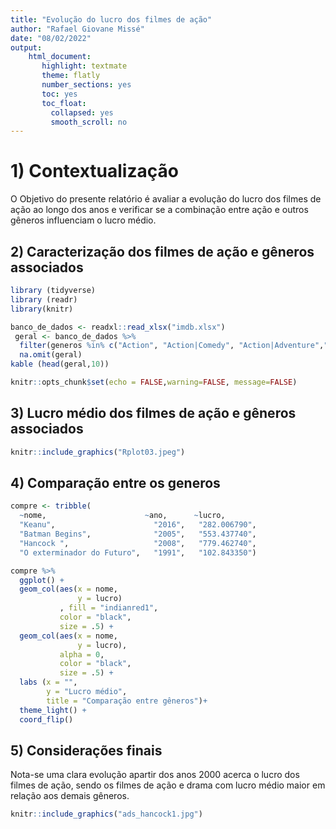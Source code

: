 ---
title: "Evolução do lucro dos filmes de ação"
author: "Rafael Giovane Missé"
date: "08/02/2022"
output:
    html_document:
       highlight: textmate
       theme: flatly
       number_sections: yes
       toc: yes
       toc_float:
         collapsed: yes
         smooth_scroll: no
---
# 1) Contextualização
O Objetivo do presente relatório é avaliar a evolução do lucro dos filmes de ação ao longo dos anos e verificar se a combinação entre ação e outros gêneros influenciam o lucro médio.

## 2) Caracterização dos filmes de ação e gêneros associados
```{r, echo = FALSE, warning=FALSE, message=FALSE}
library (tidyverse)
library (readr)
library(knitr)

banco_de_dados <- readxl::read_xlsx("imdb.xlsx")
 geral <- banco_de_dados %>%
  filter(generos %in% c("Action", "Action|Comedy", "Action|Adventure","Action|Sci-Fi")) %>%
  na.omit(geral)
kable (head(geral,10))

knitr::opts_chunk$set(echo = FALSE,warning=FALSE, message=FALSE)
``` 

## 3) Lucro médio dos filmes de ação e gêneros associados 
```{r, echo = FALSE, warning=FALSE, message=FALSE}
knitr::include_graphics("Rplot03.jpeg")

``` 

## 4) Comparação entre os generos 
```{r, echo = FALSE, warning=FALSE, message=FALSE}
compre <- tribble(
  ~nome,                      ~ano,      ~lucro,
  "Keanu",                      "2016",   "282.006790",
  "Batman Begins",              "2005",   "553.437740",
  "Hancock ",                   "2008",   "779.462740",
  "O exterminador do Futuro",   "1991",   "102.843350") 

compre %>%
  ggplot() +
  geom_col(aes(x = nome, 
               y = lucro)
           , fill = "indianred1",
           color = "black",
           size = .5) +
  geom_col(aes(x = nome, 
               y = lucro), 
           alpha = 0,
           color = "black",
           size = .5) +
  labs (x = "",
        y = "Lucro médio",
        title = "Comparação entre gêneros")+
  theme_light() +
  coord_flip()

``` 

## 5) Considerações finais

Nota-se uma clara evolução apartir dos anos 2000 acerca o lucro dos filmes de ação, sendo os filmes de ação e drama com lucro médio maior em relação aos demais gêneros. 

```{r, echo = FALSE, warning=FALSE, message=FALSE}
knitr::include_graphics("ads_hancock1.jpg")

``` 
